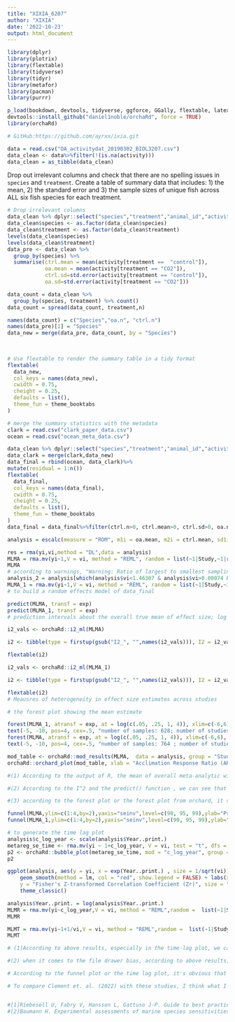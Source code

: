 ```yaml
---
title: "XIXIA_6207"
author: "XIXIA"
date: '2022-10-23'
output: html_document
---
```


```r
library(dplyr)
library(plotrix)
library(flextable)
library(tidyverse)
library(tidyr)
library(metafor)
library(pacman)
library(purrr)

p_load(bookdown, devtools, tidyverse, ggforce, GGally, flextable, latex2exp, png, magick, metafor, MASS, emmeans, R.rsp) # basically just 
devtools::install_github("daniel1noble/orchaRd", force = TRUE)
library(orchaRd)
```

```r
# GitHub:https://github.com/ayrxx/ixia.git
```

```r
data = read.csv("OA_activitydat_20190302_BIOL3207.csv")
data_clean <- data%>%filter(!(is.na(activity)))
data_clean = as_tibble(data_clean)

```

Drop out irrelevant columns and check that there are no spelling issues in `species` and `treatment`. Create a table of summary data that includes: 1) the mean, 2) the standard error and 3) the sample sizes of unique fish across ALL six fish species for each treatment. 

```r
# Drop irrelevant columns
data_clean %>% dplyr::select("species","treatment","animal_id","activity")
data_clean$species <- as.factor(data_clean$species)
data_clean$treatment <- as.factor(data_clean$treatment)
levels(data_clean$species)
levels(data_clean$treatment)
data_pre <- data_clean %>%
  group_by(species) %>% 
  summarise(ctrl.mean = mean(activity[treatment ==  "control"]),
            oa.mean = mean(activity[treatment == "CO2"]),
            ctrl.sd=std.error(activity[treatment == "control"]),
            oa.sd=std.error(activity[treatment == "CO2"]))

data_count = data_clean %>% 
  group_by(species, treatment) %>% count()
data_count = spread(data_count, treatment,n)

names(data_count) = c("Species","oa.n", "ctrl.n")
names(data_pre)[1] = "Species"
data_new = merge(data_pre, data_count, by = "Species")

  
  
# Use flextable to render the summary table in a tidy format
flextable(
  data_new,
  col_keys = names(data_new),
  cwidth = 0.75,
  cheight = 0.25,
  defaults = list(),
  theme_fun = theme_booktabs
)
```
```r
# merge the summary statistics with the metadata
clark = read.csv("clark_paper_data.csv")
ocean = read.csv("ocean_meta_data.csv")
```
```r
data_clean %>% dplyr::select("species","treatment","animal_id","activity")
data_clark = merge(clark,data_new)
data_final = rbind(ocean, data_clark)%>%
mutate(residual = 1:n())
flextable(
  data_final,
  col_keys = names(data_final),
  cwidth = 0.75,
  cheight = 0.25,
  defaults = list(),
  theme_fun = theme_booktabs
)
data_final = data_final%>%filter(ctrl.n>0, ctrl.mean>0, ctrl.sd>0, oa.n>0,oa.mean>0,oa.sd>0)# to make sure the log can reflect the actual comparision between control and treat groups.
```
```r
analysis = escalc(measure = "ROM", m1i = oa.mean, m2i = ctrl.mean, sd1i = oa.sd, sd2i = ctrl.sd,n1i = oa.n, n2i = ctrl.n, data = data_final)

res = rma(yi,vi,method = "DL",data = analysis)
MLMA = rma.mv(yi~1,V = vi, method = "REML", random = list(~1|Study,~1|residual), dfs = "contain",test = "t",data = analysis)
MLMA
# according to warnings, "Warning: Ratio of largest to smallest sampling variance extremely large. May not be able to obtain stable results." So it will be better to remove some extreme points of it
analysis_2 = analysis[which(analysis$vi<1.46307 & analysis$vi>0.00074 & analysis$yi<2.2 & analysis$yi > -1.6),]
MLMA_1 = rma.mv(yi~1,V = vi, method = "REML", random = list(~1|Study,~1|residual), dfs = "contain",test = "t",data = analysis_2)
# to build a random effects model of data_final
```
```r
predict(MLMA, transf = exp)
predict(MLMA_1, transf = exp)
# prediction intervals about the overall true mean of effect size; log response ratio
```

```r
i2_vals <- orchaRd::i2_ml(MLMA)

i2 <- tibble(type = firstup(gsub("I2_", "",names(i2_vals))), I2 = i2_vals)

flextable(i2) 

i2_vals <- orchaRd::i2_ml(MLMA_1)

i2 <- tibble(type = firstup(gsub("I2_", "",names(i2_vals))), I2 = i2_vals)

flextable(i2)
# Meausres of heterogeneity in effect size estimates across studies
```
```r
# the forest plot showing the mean estimate

forest(MLMA_1, atransf = exp, at = log(c(.05, .25, 1, 4)), xlim=c(-6,6), cex=.5)
text(-5, -10, pos=4, cex=.5, "number of samples: 628; number of studies: 89 " )
forest(MLMA, atransf = exp, at = log(c(.05, .25, 1, 4)), xlim=c(-6,6), cex=.5)
text(-5, -10, pos=4, cex=.5, "number of samples: 764 ; number of studies: 92 " )
```
```r
mod_table <- orchaRd::mod_results(MLMA,  data = analysis, group = "Study")
orchaRd::orchard_plot(mod_table, xlab = "Acclimation Response Ratio (ARR)", angle = 45)
```

```r
#(1) According to the output of R, the mean of overall meta-analytic will be estimated as 0.1435, it means the contant mean will be estimated as 0.1435. And the corresponding confidence interval of the overall mean of log response ratio will be (-0.0865,  0.3712). It means all observation will have a part of fixed mean which is estimated as 0.1423.

#(2) According to the I^2 and the predict() function , we can see that the total I^2 is 100 while the study take spart of 10% and the residual take part of 90%. When it comes to the predict level of it, it shows that the response ratio will be in the 95% predict interval: (0.0160	83.1082).

#(3) according to the forest plot or the forest plot from orchard, it shows that most values are centered by 1 and it looks like more points stand in the (0,1) intervals than others. It seems that there is little difference between the mean of control group and that of experimental group.
```


```r
funnel(MLMA,ylim=c(1:4,by=2),yaxis="seinv",level=c(90, 95, 99),ylab="Precision (1/SE)",shade=c("white", "gray", "darkgray"), refline = 0, cex = 0.4)
funnel(MLMA_1,ylim=c(1:4,by=2),yaxis="seinv",level=c(90, 95, 99),ylab="Precision (1/SE)",shade=c("white", "gray", "darkgray"), refline = 0, cex = 0.4)
```

```r
# to generate the time lag plot
analysis$c_log_year <- scale(analysis$Year..print.)
metareg_se_time <- rma.mv(yi ~ 1+c_log_year, V = vi, test = "t", dfs = "contain", data = analysis, random = list(~1|Study, ~1|residual))
p2 <- orchaRd::bubble_plot(metareg_se_time, mod = "c_log_year", group = "Study", data = analysis, xlab = "Publication Year (log-transformed & scaled)", ylab = "yi”, legend.pos = ”none")
p2

ggplot(analysis, aes(y = yi, x = exp(Year..print.) , size = 1/sqrt(vi))) + geom_point(alpha = 0.3) +
    geom_smooth(method = lm, col = "red", show.legend = FALSE) + labs(x = "Publication Year",
    y = "Fisher's Z-transformed Correlation Coefficient (Zr)", size = "Precision (1/SE)") +
    theme_classic()
```


```r
analysis$Year..print. = log(analysis$Year..print.)
MLMR = rma.mv(yi~c_log_year,V = vi, method = "REML",random =  list(~1|Study,~1|residual), dfs = "contain",test = "t",data = analysis)
MLMR

```

```r
MLMT = rma.mv(yi~1+1/vi,V = vi, method = "REML",random =  list(~1|Study,~1|residual), dfs = "contain",test = "t",data = analysis)
MLMT
```
```r
# (1)According to above results, especially in the time-lag plot, we can see that the log response ratio will approach to 0 with the growth of the year. And there may be time-lag bias because the average effect size probably converges on the "true" mean as more and more studies accumulate. And from the above results of the model including year as a modeerator, the confidence level of the c_log_year doesn't include the 0 which means the coefficient for the year factor is significant. 

#(2) when it comes to the file drawer bias, according to above results, the model which includes the term 1/vi is the same as that which doesn't include the 1/vi. So according to the last model, there might be not file-drawer biases. 

```


```r
# According to the funnel plot or the time lag plot, it's obvious that there is a study which has a larger se which has been published early. And it has been figured out as a22 L\x9annstedt et al, and its index is 180. It contributes to the time lag bias since it was published eary with a larger sampling variabce. Simliarly, Raby et al and Ferrari et al also have contributed to publication bias.

# To compare Clement et. al. (2022) with these studies, I think what I obtain from last 92 studies will be less significant than the conclusion from Clement et. al. (2022). According to Clement et. al. (2022), they found evidence for a decline effect in ocean acidification studies on fish behavior. With out method, the decreasing trend is less obvious than that in the Clement et. al. (2022). And there is a sentence in Clement et. al. (2022): "Generally, effect size magnitudes (absolute lnRR) in this field have decreased by an order of magnitude over the past decade, from mean effect size magnitudes >5 in 2009 to 2010 to effect size magnitudes <0.5 after 2015 (Fig 1a and 1b, S1 Table)"[Clement et. al. (2022)].  It cited the research papers from 2009 to 2010 to support the conclusion. Additionally, there are also some citerions as below:


#[1]Riebesell U, Fabry V, Hansson L, Gattuso J-P. Guide to best practices for ocean acidification research and data reporting. LU: Publications Office; 2011. https://data.europa.eu/doi/10.2777/66906.
#[2]Baumann H. Experimental assessments of marine species sensitivities to ocean acidification and co-stressors: How far have we come? Can J Zool. 2019;97:399–408.
```